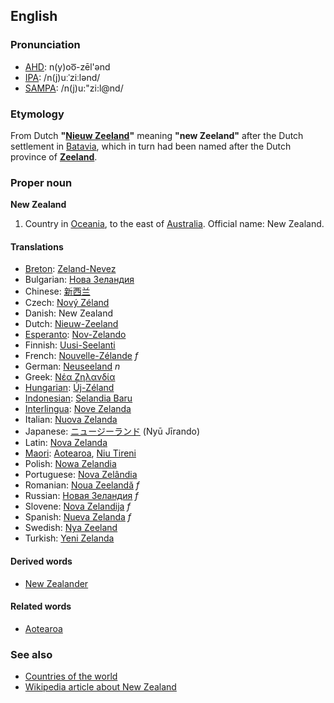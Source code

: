 ==English==
===Pronunciation===
*[[w:AHD|AHD]]: n(y)oo͞-zēl'ənd
*[[w:IPA|IPA]]: /n(j)uːˈziːlənd/
*[[w:SAMPA|SAMPA]]: /n(j)u:"zi:l@nd/

===Etymology===
From Dutch '''"[[Nieuw Zeeland]]"''' meaning '''"new Zeeland"''' after the Dutch settlement in [[Batavia]], which in turn had been named after the Dutch province of '''[[Zeeland]]'''.

===Proper noun===
'''New Zealand'''

# Country in [[Oceania]], to the east of [[Australia]]. Official name: New Zealand.

====Translations====
*[[Breton]]: [[Zeland-Nevez]]
*Bulgarian: [[Нова Зеландия]]
*Chinese: [[新西兰]]
*Czech: [[Nový Zéland]]
*Danish: New Zealand
*Dutch: [[Nieuw-Zeeland]]
*[[Esperanto]]: [[Nov-Zelando]]
*Finnish: [[Uusi-Seelanti]]
*French: [[Nouvelle-Zélande]] ''f''
*German: [[Neuseeland]] ''n''
*Greek: [[Νέα Ζηλανδία]]
*[[Hungarian]]: [[Új-Zéland]]
*[[Indonesian]]: [[Selandia Baru]]
*[[Interlingua]]: [[Nove Zelanda]]
*Italian: [[Nuova Zelanda]]
*Japanese: [[ニュージーランド]] (Nyū Jīrando)
*Latin:  [[Nova Zelanda]]
*[[Maori]]: [[Aotearoa]], [[Niu Tireni]]
*Polish: [[Nowa Zelandia]]
*Portuguese: [[Nova Zelândia]]
*Romanian: [[Noua Zeelandă]] ''f''
*Russian: [[Новая Зеландия]] ''f''
*Slovene: [[Nova Zelandija]] ''f''
*Spanish: [[Nueva Zelanda]] ''f''
*Swedish: [[Nya Zeeland]]
*Turkish: [[Yeni Zelanda]]

====Derived words====
*[[New Zealander]]

====Related words====
*[[Aotearoa]]

===See also===
*[[Countries of the world]]
*[[w:New Zealand|Wikipedia article about New Zealand]]